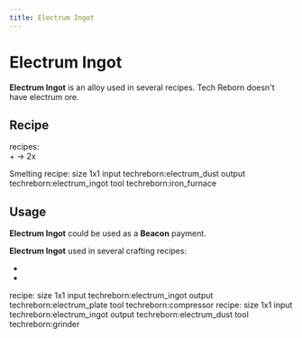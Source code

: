 ```yaml
---
title: Electrum Ingot
---
```


<ItemImage file="electrum_ingot" alt="Ingots" size="200" />

# Electrum Ingot

**Electrum Ingot** is an alloy used in several recipes. Tech Reborn doesn't have electrum ore.

## Recipe

<CraftingTable recipe="input techreborn:electrum_nugget techreborn:electrum_nugget techreborn:electrum_nugget input techreborn:electrum_nugget techreborn:electrum_nugget techreborn:electrum_nugget input techreborn:electrum_nugget techreborn:electrum_nugget techreborn:electrum_nugget output techreborn:electrum_ingot"/>
<CraftingTable recipe="input air air air input air techreborn:electrum_storage_block air input air air air output techreborn:electrum_ingot,9"/>

<McItem slug="techreborn:alloy_smelter" inline={true}/> recipes:  
<McItem slug="minecraft:gold_ingot" inline={true}/> + <McItem slug="techreborn:silver_ingot" inline={true}/> -> 2x <McItem slug="techreborn:electrum_ingot" inline={true}/>

Smelting recipe: <recipe> size 1x1 input techreborn:electrum_dust output techreborn:electrum_ingot tool techreborn:iron_furnace </recipe>

## Usage

**Electrum Ingot** could be used as a **Beacon** payment.

**Electrum Ingot** used in several crafting recipes:

- <McItem slug="techreborn:electrum_nugget" inline={true}/>
- <McItem slug="techreborn:electrum_storage_block" inline={true}/>

<McItem slug="techreborn:compressor" inline={true}/> recipe: <recipe> size 1x1 input techreborn:electrum_ingot output techreborn:electrum_plate tool techreborn:compressor </recipe>
<McItem slug="techreborn:grinder" inline={true}/> recipe: <recipe> size 1x1 input techreborn:electrum_ingot output techreborn:electrum_dust tool techreborn:grinder </recipe>